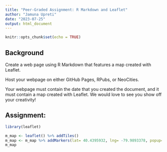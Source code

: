 ```yaml
---
title: "Peer-Graded Assignment: R Markdown and Leaflet"
author: "Jamuna Upreti"
date: "2023-07-25"
output: html_document
---
```


```r
knitr::opts_chunk$set(echo = TRUE)
```


## Background
Create a web page using R Markdown that features a map created with Leaflet.

Host your webpage on either GitHub Pages, RPubs, or NeoCities.

Your webpage must contain the date that you created the document, and it must contain a map created with Leaflet. We would love to see you show off your creativity!

## Assignment:

```r
library(leaflet)
```

```r
m_map <- leaflet() %>% addTiles()   
m_map <- m_map %>% addMarkers(lat= 40.4395932, lng= -79.9893378, popup="Piitsburgh Penguins play here")
m_map  
```